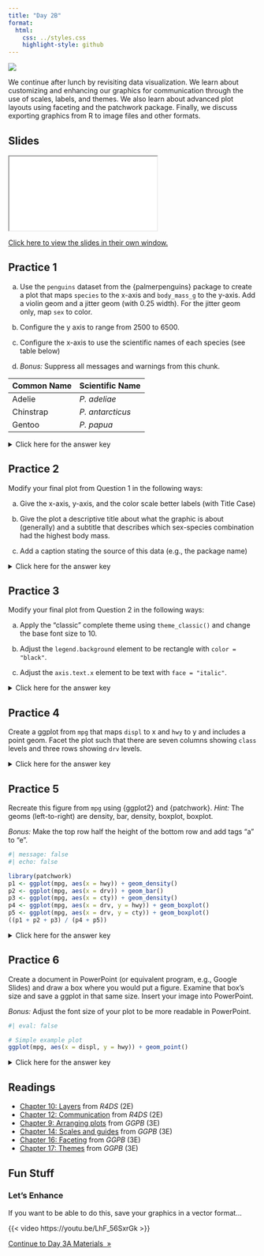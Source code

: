 ```yaml
---
title: "Day 2B"
format:
  html:
    css: ../styles.css
    highlight-style: github
---
```


![](../img/design_2780E3.svg){.hero}


We continue after lunch by revisiting data visualization. We learn about customizing and enhancing our graphics for communication through the use of scales, labels, and themes. We also learn about advanced plot layouts using faceting and the patchwork package. Finally, we discuss exporting graphics from R to image files and other formats.

## Slides

<iframe class="slide-deck" src="./Slides/2B_Slides.html" title="Day 2B Slideshow">
</iframe>

[Click here to view the slides in their own window.](./Slides/2B_Slides.html)

## Practice 1

a) Use the `penguins` dataset from the \{palmerpenguins\} package to create a plot that maps `species` to the x-axis and `body_mass_g` to the y-axis. Add a violin geom and a jitter geom (with 0.25 width). For the jitter geom only, map `sex` to color.

b) Configure the y axis to range from 2500 to 6500.

c) Configure the x-axis to use the scientific names of each species (see table below)

d) *Bonus:* Suppress all messages and warnings from this chunk.

| Common Name | Scientific Name  |
|-------------|------------------|
| Adelie      | *P. adeliae*     |
| Chinstrap   | *P. antarcticus* |
| Gentoo      | *P. papua*       |

<p><details>
<summary>Click here for the answer key</summary>
<blockquote>

```r
#| message: false
#| warning: false

library(tidyverse)
library(palmerpenguins)

ggplot(penguins, aes(x = species, y = body_mass_g)) +
  geom_violin() + 
  geom_jitter(width = 0.25, aes(color = sex)) +
  scale_y_continuous(limits = c(2500, 6500)) +
  scale_x_discrete(
    labels = c(
      "Adelie" = "P. adeliae",
      "Chinstrap" = "P. antarcticus",
      "Gentoo" = "P. papua"
    )
  )
```

</blockquote></details></p>

## Practice 2

Modify your final plot from Question 1 in the following ways:

a) Give the x-axis, y-axis, and the color scale better labels (with Title Case)

b) Give the plot a descriptive title about what the graphic is about (generally) and a subtitle that describes which sex-species combination had the highest body mass.

c) Add a caption stating the source of this data (e.g., the package name)

<p><details>
<summary>Click here for the answer key</summary>
<blockquote>

```r
#| message: false
#| warning: false

ggplot(penguins, aes(x = species, y = body_mass_g)) +
  geom_violin() + 
  geom_jitter(width = 0.25, aes(color = sex)) +
  scale_y_continuous(limits = c(2500, 6500)) +
  scale_x_discrete(
    labels = c(
      "Adelie" = "P. adeliae",
      "Chinstrap" = "P. antarcticus",
      "Gentoo" = "P. papua"
    )
  ) +
  labs(
    x = "Penguin Species",
    y = "Body Mass (g)",
    color = "Sex",
    title = "Body Mass by Species and Sex of Penguins at Palmer Station",
    subtitle = "The penguins with the highest body mass were males of the P. papua species",
    caption = "Data from the {palmerpenguins} R package"
  )
```


</blockquote></details></p>

## Practice 3

Modify your final plot from Question 2 in the following ways:

a) Apply the "classic" complete theme using `theme_classic()` and change the base font size to 10.

b) Adjust the `legend.background` element to be rectangle with `color = "black"`.

c) Adjust the `axis.text.x` element to be text with `face = "italic"`.

<p><details>
<summary>Click here for the answer key</summary>
<blockquote>

```r
#| message: false
#| warning: false

ggplot(penguins, aes(x = species, y = body_mass_g)) +
  geom_violin() + 
  geom_jitter(width = 0.25, aes(color = sex)) +
  scale_y_continuous(limits = c(2500, 6500)) +
  scale_x_discrete(
    labels = c(
      "Adelie" = "P. adeliae",
      "Chinstrap" = "P. antarcticus",
      "Gentoo" = "P. papua"
    )
  ) +
  labs(
    x = "Penguin Species",
    y = "Body Mass (g)",
    color = "Sex",
    title = "Body Mass by Species and Sex of Penguins at Palmer Station",
    subtitle = "The penguins with the highest body mass were males of the P. papua species",
    caption = "Data from the {palmerpenguins} R package"
  ) +
  theme_classic(base_size = 10) +
  theme(
    axis.text.x = element_text(face = "italic"),
    legend.background = element_rect(color = "black")
  )
```

</blockquote></details></p>

## Practice 4

Create a ggplot from `mpg` that maps `displ` to x and `hwy` to y and includes a point geom. Facet the plot such that there are seven columns showing `class` levels and three rows showing `drv` levels.

<p><details>
<summary>Click here for the answer key</summary>
<blockquote>

```r
#| message: false

library(tidyverse)
ggplot(mpg, aes(x = displ, y = hwy)) + 
  geom_point() + 
  facet_grid(drv~class)
```


</blockquote></details></p>

## Practice 5

Recreate this figure from `mpg` using \{ggplot2\} and \{patchwork\}. *Hint:* The geoms (left-to-right) are density, bar, density, boxplot, boxplot.

*Bonus:* Make the top row half the height of the bottom row and add tags "a" to "e".

```r
#| message: false
#| echo: false

library(patchwork)
p1 <- ggplot(mpg, aes(x = hwy)) + geom_density()
p2 <- ggplot(mpg, aes(x = drv)) + geom_bar()
p3 <- ggplot(mpg, aes(x = cty)) + geom_density()
p4 <- ggplot(mpg, aes(x = drv, y = hwy)) + geom_boxplot()
p5 <- ggplot(mpg, aes(x = drv, y = cty)) + geom_boxplot()
((p1 + p2 + p3) / (p4 + p5))
```

<p><details>
<summary>Click here for the answer key</summary>
<blockquote>

```r
#| message: false

library(patchwork)
p1 <- ggplot(mpg, aes(x = hwy)) + geom_density()
p2 <- ggplot(mpg, aes(x = drv)) + geom_bar()
p3 <- ggplot(mpg, aes(x = cty)) + geom_density()
p4 <- ggplot(mpg, aes(x = drv, y = hwy)) + geom_boxplot()
p5 <- ggplot(mpg, aes(x = drv, y = cty)) + geom_boxplot()
((p1 + p2 + p3) / (p4 + p5))
```

**Bonus**

```r
((p1 + p2 + p3) / (p4 + p5)) + 
  plot_layout(heights = c(1, 2)) +
  plot_annotation(tag_levels = "a")
```

</blockquote></details></p>

## Practice 6

Create a document in PowerPoint (or equivalent program, e.g., Google Slides) and draw a box where you would put a figure. Examine that box's size and save a ggplot in that same size. Insert your image into PowerPoint.

*Bonus:* Adjust the font size of your plot to be more readable in PowerPoint.

```r
#| eval: false

# Simple example plot
ggplot(mpg, aes(x = displ, y = hwy)) + geom_point()
```


<p><details>
<summary>Click here for the answer key</summary>
<blockquote>

```r
# eval: false

p <- ggplot(mpg, aes(x = displ, y = hwy)) + geom_point()
ggsave("act3a.png", plot = p, width = 5, height = 3, units = "in")
```

**Bonus**

```r
#| eval: false

p <- ggplot(mpg, aes(x = displ, y = hwy)) + geom_point() +
  theme_grey(base_size = 18)
ggsave("act3b.png", plot = p, width = 5, height = 3, units = "in")
```

</blockquote></details></p>

## Readings

- [Chapter 10: Layers](https://r4ds.hadley.nz/layers.html) from *R4DS* (2E)
- [Chapter 12: Communication](https://r4ds.hadley.nz/communication.html) from *R4DS* (2E)
- [Chapter 9: Arranging plots](https://ggplot2-book.org/arranging-plots.html) from *GGPB* (3E)
- [Chapter 14: Scales and guides](https://ggplot2-book.org/scales-guides.html) from *GGPB* (3E)
- [Chapter 16: Faceting](https://ggplot2-book.org/facet.html) from *GGPB* (3E)
- [Chapter 17: Themes](https://ggplot2-book.org/themes.html) from *GGPB* (3E)


## Fun Stuff

### Let's Enhance

If you want to be able to do this, save your graphics in a vector format...

{{< video https://youtu.be/LhF_56SxrGk >}}


::: {.text-center}
<a href="../Day3/day3A.html" class="btn btn-primary mt-5" role="button" >Continue to Day 3A Materials&nbsp;&nbsp;&raquo;</a>
:::
